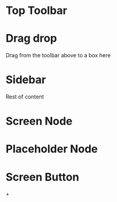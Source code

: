 
<Meta title="Advanced Authoring/Flowchart Components" />

# Top Toolbar

<Canvas>
  <Story name="Top Toolbar">
    <AdvancedAuthorStorybookContext className="w-full">
      <div className="w-full flex flex-row">
        <div className="flowchart-right">
          <FlowchartTopToolbar />
        </div>
      </div>
    </AdvancedAuthorStorybookContext>
  </Story>
</Canvas>

# Drag drop

Drag from the toolbar above to a box here

<AdvancedAuthorStorybookContext className="w-full">

  <div className="w-full flex flex-row">
    <PlaceholderNodeBody
      data={{
        id: '1',
        type: 'screen',
        custom: { sequenceName: 'Screen 1' },
      }}
    />
  </div>
</AdvancedAuthorStorybookContext>

# Sidebar

<AdvancedAuthorStorybookContext>
  <div className="flex flex-row min-h-[300px]">
    <FlowchartSidebar />
    <div>Rest of content</div>
  </div>
</AdvancedAuthorStorybookContext>

# Screen Node

<AdvancedAuthorStorybookContext>
  <ScreenNodeBody
    data={{
      id: '1',
      resourceId: 1001,
      title: 'Sample Screen',
      type: 'screen',
      custom: { sequenceName: 'Screen 1' },
    }}
  />
</AdvancedAuthorStorybookContext>

# Placeholder Node

<AdvancedAuthorStorybookContext>
  <PlaceholderNodeBody
    data={{
      id: '1',
      type: 'screen',
      custom: { sequenceName: 'Screen 1' },
    }}
  />
</AdvancedAuthorStorybookContext>

# Screen Button

<AdvancedAuthorStorybookContext>
  <ScreenButton>+</ScreenButton>
</AdvancedAuthorStorybookContext>
